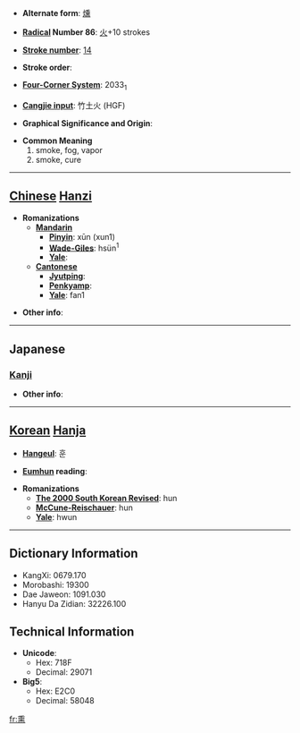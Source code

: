 * '''Alternate form''': [[燻]]

* '''[[Wiktionary:Chinese radical index| Radical]] Number 86''': [[Wiktionary:Chinese radical index 火|火]]+10 strokes

* '''[[Wiktionary:Chinese total strokes index|Stroke number]]''': [[Wiktionary:Chinese total strokes index 14|14]]

* '''Stroke order''': 

* '''[[Wiktionary:Chinese four corner index|Four-Corner System]]''': 2033<sub>1</sub>

* '''[[Wiktionary:Chinese Cangjie index|Cangjie input]]''': 竹土火 (HGF)

* '''Graphical Significance and Origin''': 

* '''Common Meaning'''
*#smoke, fog, vapor
*# smoke, cure


----

== [[Chinese]] [[Hanzi]] ==

* '''Romanizations'''
** '''[[Mandarin]]'''
*** '''[[Pinyin]]''': xūn (xun1)
*** '''[[Wade-Giles]]''': hsün<sup>1</sup>
*** '''[[Yale]]''': 
** '''[[Cantonese]]'''
*** '''[[Jyutping]]''':
*** '''[[Penkyamp]]''': 
*** '''[[Yale]]''': fan1

* '''Other info''': 

----

==Japanese==
===[[Kanji]]===
{{kanji|on readings=[[くん]] (kun)|kun readings=[[ふすべる]] (fusuberu), [[くすべる]] (kusuberu)}}

* '''Other info''':  

----

== [[Korean]] [[Hanja]] ==

* '''[[Hangeul]]''': 훈

* '''[[Eumhun]] reading''': 

* '''Romanizations'''
** '''[[The 2000 South Korean Revised Romanization|The 2000 South Korean Revised]]''': hun
** '''[[McCune-Reischauer]]''': hun
** '''[[Yale]]''': hwun

----

== Dictionary Information ==

* KangXi: 0679.170
* Morobashi: 19300
* Dae Jaweon: 1091.030
* Hanyu Da Zidian: 32226.100

== Technical Information ==

* '''Unicode''':
** Hex: 718F
** Decimal: 29071
* '''Big5''':
** Hex: E2C0
** Decimal: 58048

[[fr:熏]]